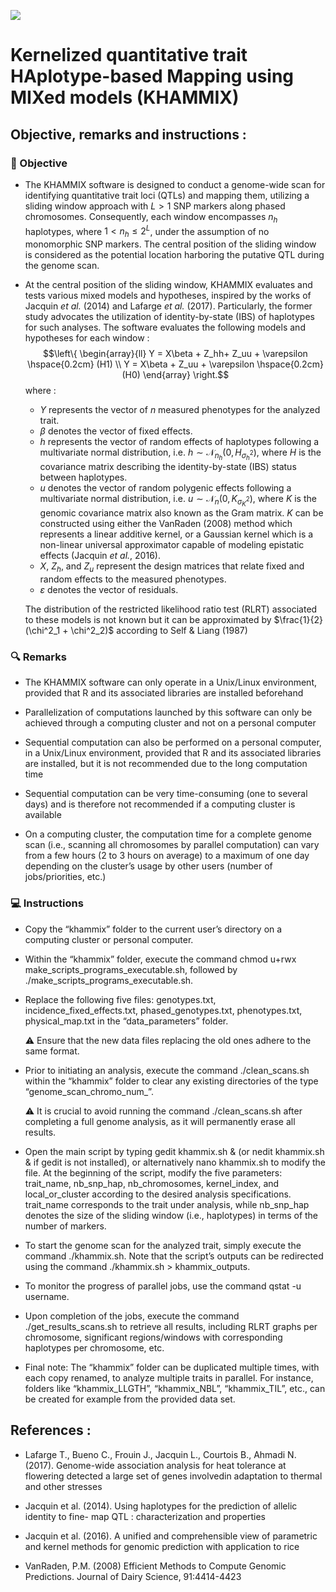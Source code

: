 <script src="https://cdn.mathjax.org/mathjax/latest/MathJax.js?config=TeX-AMS-MML_HTMLorMML" type="text/javascript"></script>
[<img src="img/khammix.png"/>]()

# Kernelized quantitative trait HAplotype-based Mapping using MIXed models (KHAMMIX) 

## Objective, remarks and instructions :

### 🎯 Objective

* The KHAMMIX software is designed to conduct a genome-wide scan for identifying quantitative trait loci (QTLs) and mapping them, utilizing a sliding window approach with $L > 1$ SNP markers along phased chromosomes. Consequently, each window encompasses $n_h$ haplotypes, where $1< n_h \leq 2^L$, under the assumption of no monomorphic SNP markers. The central position of the sliding window is considered as the potential location harboring the putative QTL during the genome scan.  

* At the central position of the sliding window, KHAMMIX evaluates and tests various mixed models and hypotheses, inspired by the works of Jacquin $\textit{et al.}$ (2014) and Lafarge $\textit{et al.}$ (2017). Particularly, the former study advocates the utilization of identity-by-state (IBS) of haplotypes for such analyses.  The software evaluates the following models and hypotheses for each window :
$$\left\{
    \begin{array}{ll}
      Y = X\beta + Z_hh+ Z_uu + \varepsilon \hspace{0.2cm} (H1) \\
      Y = X\beta + Z_uu + \varepsilon \hspace{0.2cm} (H0)
    \end{array}
\right.$$
where :
  * $Y$ represents the vector of $n$ measured phenotypes for the analyzed trait.
  * $\beta$ denotes the vector of fixed effects.
  * $h$ represents the vector of random effects of haplotypes following a multivariate normal distribution, i.e. $h \sim \mathcal{N}_{n_h}(0,H_{\sigma^2_{h}})$, where $H$ is the covariance matrix describing the identity-by-state (IBS) status between haplotypes.
  * $u$ denotes the vector of random polygenic effects following a multivariate normal distribution, i.e. $u \sim \mathcal{N}_{n}(0,K_{\sigma^2_{K}})$, where $K$ is the genomic covariance matrix also known as the Gram matrix. $K$ can be constructed using either the VanRaden (2008) method which represents a linear additive kernel, or a Gaussian kernel which is a non-linear universal approximator capable of modeling epistatic effects (Jacquin $\textit{et al.}$, 2016).
  * $X$, $Z_h$, and $Z_u$ represent the design matrices that relate fixed and random effects to the measured phenotypes.
  * $\varepsilon$ denotes the vector of residuals.

  The distribution of the restricted likelihood ratio test (RLRT) associated to these models is not known but it can be approximated by $\frac{1}{2}(\chi^2_1 + \chi^2_2)$       according to Self & Liang (1987)

### 🔍 Remarks 

* The KHAMMIX software can only operate in a Unix/Linux environment, provided that R and its associated libraries are installed beforehand

* Parallelization of computations launched by this software can only be achieved through a computing cluster and not on a personal computer

* Sequential computation can also be performed on a personal computer, in a Unix/Linux environment, provided that R and its associated libraries are installed, but it is not recommended due to the long computation time

* Sequential computation can be very time-consuming (one to several days) and is therefore not recommended if a computing cluster is available

* On a computing cluster, the computation time for a complete genome scan (i.e., scanning all chromosomes by parallel computation) can vary from a few hours (2 to 3 hours on average) to a maximum of one day depending on the cluster's usage by other users (number of jobs/priorities, etc.)

### 💻 Instructions

* Copy the "khammix" folder to the current user's directory on a computing cluster or personal computer.

* Within the "khammix" folder, execute the command chmod u+rwx make_scripts_programs_executable.sh, followed by ./make_scripts_programs_executable.sh.

* Replace the following five files: genotypes.txt, incidence_fixed_effects.txt, phased_genotypes.txt, phenotypes.txt, physical_map.txt in the "data_parameters" folder.

    ⚠️ Ensure that the new data files replacing the old ones adhere to the same format.

* Prior to initiating an analysis, execute the command ./clean_scans.sh within the "khammix" folder to clear any existing directories of the type "genome_scan_chromo_num_".

    ⚠️ It is crucial to avoid running the command ./clean_scans.sh after completing a full genome analysis, as it will permanently erase all results.

* Open the main script by typing gedit khammix.sh & (or nedit khammix.sh & if gedit is not installed), or alternatively nano khammix.sh to modify the file. At the beginning of the script, modify the five parameters: trait_name, nb_snp_hap, nb_chromosomes, kernel_index, and local_or_cluster according to the desired analysis specifications. trait_name corresponds to the trait under analysis, while nb_snp_hap denotes the size of the sliding window (i.e., haplotypes) in terms of the number of markers.

* To start the genome scan for the analyzed trait, simply execute the command ./khammix.sh. Note that the script's outputs can be redirected using the command ./khammix.sh > khammix_outputs.

* To monitor the progress of parallel jobs, use the command qstat -u username.

* Upon completion of the jobs, execute the command ./get_results_scans.sh to retrieve all results, including RLRT graphs per chromosome, significant regions/windows with corresponding haplotypes per chromosome, etc.

* Final note: The "khammix" folder can be duplicated multiple times, with each copy renamed, to analyze multiple traits in parallel. For instance, folders like "khammix_LLGTH", "khammix_NBL", "khammix_TIL", etc., can be created for example from the provided data set.

## References :

* Lafarge T., Bueno C., Frouin J., Jacquin L., Courtois B., Ahmadi N. (2017). Genome-wide association analysis for heat tolerance at flowering
detected a large set of genes involvedin adaptation to thermal and other stresses

* Jacquin et al. (2014). Using haplotypes for the prediction of allelic identity to fine- map QTL : characterization and properties

* Jacquin et al. (2016). A unified and comprehensible view of parametric and kernel methods for genomic prediction with application to rice

* VanRaden, P.M. (2008) Efficient Methods to Compute Genomic Predictions. Journal of Dairy Science, 91:4414-4423 
